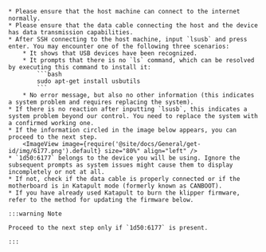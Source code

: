 
    * Please ensure that the host machine can connect to the internet normally.
    * Please ensure that the data cable connecting the host and the device has data transmission capabilities.
    * After SSH connecting to the host machine, input `lsusb` and press enter. You may encounter one of the following three scenarios:
        * It shows that USB devices have been recognized.
        * It prompts that there is no `ls` command, which can be resolved by executing this command to install it:
            ```bash
            sudo apt-get install usbutils
            ```
        * No error message, but also no other information (this indicates a system problem and requires replacing the system).
    * If there is no reaction after inputting `lsusb`, this indicates a system problem beyond our control. You need to replace the system with a confirmed working one.
    * If the information circled in the image below appears, you can proceed to the next step.
        <ImageView image={require('@site/docs/General/get-id/img/6177.png').default} size="80%" align="left" /> 
    * `1d50:6177` belongs to the device you will be using. Ignore the subsequent prompts as system issues might cause them to display incompletely or not at all.
    * If not, check if the data cable is properly connected or if the motherboard is in Katapult mode (formerly known as CANBOOT).
    * If you have already used Katapult to burn the klipper firmware, refer to the method for updating the firmware below.

    :::warning Note

    Proceed to the next step only if `1d50:6177` is present.

    :::